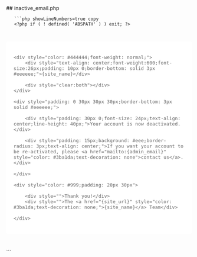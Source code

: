 

<div class="phpdocumentor-element -file">
    ## inactive_email.php

        

    
       ```php showLineNumbers=true copy
       <?php if ( ! defined( 'ABSPATH' ) ) exit; ?>

<div style="max-width: 560px;padding: 20px;background: #ffffff;border-radius: 5px;margin:40px auto;font-family: Open Sans,Helvetica,Arial;font-size: 15px;color: #666;">

	<div style="color: #444444;font-weight: normal;">
		<div style="text-align: center;font-weight:600;font-size:26px;padding: 10px 0;border-bottom: solid 3px #eeeeee;">{site_name}</div>
		
		<div style="clear:both"></div>
	</div>
	
	<div style="padding: 0 30px 30px 30px;border-bottom: 3px solid #eeeeee;">

		<div style="padding: 30px 0;font-size: 24px;text-align: center;line-height: 40px;">Your account is now deactivated.</div>
		
		<div style="padding: 15px;background: #eee;border-radius: 3px;text-align: center;">If you want your account to be re-activated, please <a href="mailto:{admin_email}" style="color: #3ba1da;text-decoration: none">contact us</a>.</div>
		
	</div>
	
	<div style="color: #999;padding: 20px 30px">
		
		<div style="">Thank you!</div>
		<div style="">The <a href="{site_url}" style="color: #3ba1da;text-decoration: none;">{site_name}</a> Team</div>
		
	</div>

</div>
       ```
</div>

